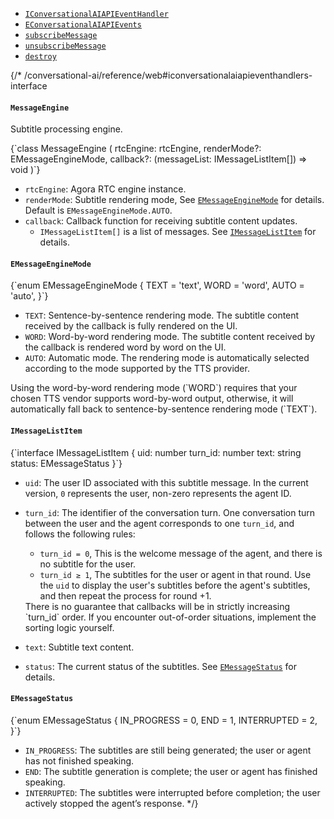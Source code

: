 
- [`IConversationalAIAPIEventHandler`](/conversational-ai/reference/web#iconversationalaiapieventhandlers-interface)
- [`EConversationalAIAPIEvents`](/conversational-ai/reference/web#econversationalaiapievents)
- [`subscribeMessage`](/conversational-ai/reference/web#subscribemessage)
- [`unsubscribeMessage`](/conversational-ai/reference/web#unsubscribe)
- [`destroy`](/conversational-ai/reference/web#destroy)

{/*
/conversational-ai/reference/web#iconversationalaiapieventhandlers-interface
#### `MessageEngine`

Subtitle processing engine.

<CodeBlock language="js" showLineNumbers>
{`class MessageEngine (
    rtcEngine: rtcEngine,
    renderMode?: EMessageEngineMode,
    callback?: (messageList: IMessageListItem[]) => void
)`}
</CodeBlock>

- `rtcEngine`: Agora RTC engine instance.
- `renderMode`: Subtitle rendering mode, See [`EMessageEngineMode`](#emessageenginemode) for details. Default is `EMessageEngineMode.AUTO`.
- `callback`: Callback function for receiving subtitle content updates. 
    - `IMessageListItem[]` is a list of messages. See [`IMessageListItem`](#imessagelistitem) for details.

#### `EMessageEngineMode`

<CodeBlock language="js" showLineNumbers>
{`enum EMessageEngineMode {
    TEXT = 'text',
    WORD = 'word',
    AUTO = 'auto',
}`}
</CodeBlock>

- `TEXT`: Sentence-by-sentence rendering mode. The subtitle content received by the callback is fully rendered on the UI.
- `WORD`: Word-by-word rendering mode. The subtitle content received by the callback is rendered word by word on the UI.
- `AUTO`:  Automatic mode. The rendering mode is automatically selected according to the mode supported by the TTS provider.

<Admonition type="caution"> 
Using the word-by-word rendering mode (`WORD`) requires that your chosen TTS vendor supports word-by-word output, otherwise, it will automatically fall back to sentence-by-sentence rendering mode (`TEXT`). 
</Admonition>

#### `IMessageListItem`

<CodeBlock language="js" showLineNumbers>
{`interface IMessageListItem {
    uid: number
    turn_id: number
    text: string
    status: EMessageStatus
}`}
</CodeBlock>

- `uid`: The user ID associated with this subtitle message. In the current version, `0` represents the user, non-zero represents the agent ID.

- `turn_id`: The identifier of the conversation turn. One conversation turn between the user and the agent corresponds to one `turn_id`, and follows the following rules:
    - `turn_id = 0`, This is the welcome message of the agent, and there is no subtitle for the user.
    - `turn_id ≥ 1`, The subtitles for the user or agent in that round. Use the `uid` to display the user's subtitles before the agent's subtitles, and then repeat the process for round +1.

    <Admonition type="caution">
    There is no guarantee that callbacks will be in strictly increasing `turn_id` order. If you encounter out-of-order situations, implement the sorting logic yourself.
    </Admonition>

- `text`: Subtitle text content.
- `status`: The current status of the subtitles. See [`EMessageStatus`](#emessagestatus) for details.

#### `EMessageStatus`

<CodeBlock language="js" showLineNumbers>
{`enum EMessageStatus {
    IN_PROGRESS = 0,
    END = 1,
    INTERRUPTED = 2,
}`}
</CodeBlock>

- `IN_PROGRESS`: The subtitles are still being generated; the user or agent has not finished speaking.
- `END`: The subtitle generation is complete; the user or agent has finished speaking.
- `INTERRUPTED`: The subtitles were interrupted before completion; the user actively stopped the agent’s response.
*/}